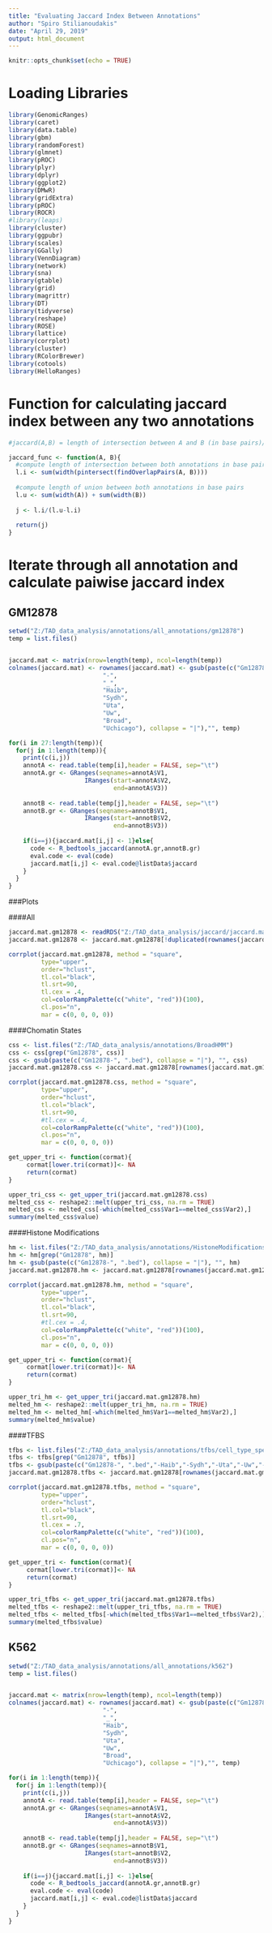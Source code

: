 ```yaml
---
title: "Evaluating Jaccard Index Between Annotations"
author: "Spiro Stilianoudakis"
date: "April 29, 2019"
output: html_document
---
```


```r
knitr::opts_chunk$set(echo = TRUE)
```

# Loading Libraries

```r
library(GenomicRanges)
library(caret)
library(data.table)
library(gbm)
library(randomForest)
library(glmnet)
library(pROC)
library(plyr)
library(dplyr)
library(ggplot2)
library(DMwR)
library(gridExtra)
library(pROC)
library(ROCR)
#library(leaps)
library(cluster)
library(ggpubr)
library(scales)
library(GGally)
library(VennDiagram)
library(network)
library(sna)
library(gtable)
library(grid)
library(magrittr) 
library(DT)
library(tidyverse)
library(reshape)
library(ROSE)
library(lattice)
library(corrplot)
library(cluster)
library(RColorBrewer)
library(cotools)
library(HelloRanges)
```

# Function for calculating jaccard index between any two annotations

```r
#jaccard(A,B) = length of intersection between A and B (in base pairs)/(length of union between A and B - length of intersection between A and B)

jaccard_func <- function(A, B){
  #compute length of intersection between both annotations in base pairs (numerator)
  l.i <- sum(width(pintersect(findOverlapPairs(A, B))))
  
  #compute length of union between both annotations in base pairs
  l.u <- sum(width(A)) + sum(width(B))
  
  j <- l.i/(l.u-l.i)
  
  return(j)
}

```

# Iterate through all annotation and calculate paiwise jaccard index

## GM12878

```r
setwd("Z:/TAD_data_analysis/annotations/all_annotations/gm12878")
temp = list.files()


jaccard.mat <- matrix(nrow=length(temp), ncol=length(temp))
colnames(jaccard.mat) <- rownames(jaccard.mat) <- gsub(paste(c("Gm12878", "K562", ".bed",
                          "-",
                          "_",
                          "Haib",
                          "Sydh",
                          "Uta",
                          "Uw",
                          "Broad",
                          "Uchicago"), collapse = "|"),"", temp)

for(i in 27:length(temp)){
  for(j in 1:length(temp)){
    print(c(i,j))
    annotA <- read.table(temp[i],header = FALSE, sep="\t")
    annotA.gr <- GRanges(seqnames=annotA$V1,
                     IRanges(start=annotA$V2, 
                             end=annotA$V3))
    
    annotB <- read.table(temp[j],header = FALSE, sep="\t")
    annotB.gr <- GRanges(seqnames=annotB$V1,
                     IRanges(start=annotB$V2, 
                             end=annotB$V3))
    
    if(i==j){jaccard.mat[i,j] <- 1}else{
      code <- R_bedtools_jaccard(annotA.gr,annotB.gr)
      eval.code <- eval(code)
      jaccard.mat[i,j] <- eval.code@listData$jaccard
    }
  }
}
```

###Plots

####All
```r
jaccard.mat.gm12878 <- readRDS("Z:/TAD_data_analysis/jaccard/jaccard.mat.gm12878.rds")
jaccard.mat.gm12878 <- jaccard.mat.gm12878[!duplicated(rownames(jaccard.mat.gm12878)), !duplicated(colnames(jaccard.mat.gm12878))]

corrplot(jaccard.mat.gm12878, method = "square",
         type="upper", 
         order="hclust", 
         tl.col="black", 
         tl.srt=90,
         tl.cex = .4,
         col=colorRampPalette(c("white", "red"))(100),
         cl.pos="n",
         mar = c(0, 0, 0, 0))
```

####Chomatin States

```r
css <- list.files("Z:/TAD_data_analysis/annotations/BroadHMM")
css <- css[grep("Gm12878", css)]
css <- gsub(paste(c("Gm12878-", ".bed"), collapse = "|"), "", css)
jaccard.mat.gm12878.css <- jaccard.mat.gm12878[rownames(jaccard.mat.gm12878) %in% css, colnames(jaccard.mat.gm12878) %in% css]

corrplot(jaccard.mat.gm12878.css, method = "square",
         type="upper", 
         order="hclust", 
         tl.col="black", 
         tl.srt=90,
         #tl.cex = .4,
         col=colorRampPalette(c("white", "red"))(100),
         cl.pos="n",
         mar = c(0, 0, 0, 0))

get_upper_tri <- function(cormat){
     cormat[lower.tri(cormat)]<- NA
     return(cormat)
}

upper_tri_css <- get_upper_tri(jaccard.mat.gm12878.css)
melted_css <- reshape2::melt(upper_tri_css, na.rm = TRUE)
melted_css <- melted_css[-which(melted_css$Var1==melted_css$Var2),]
summary(melted_css$value)
```

####Histone Modifications

```r
hm <- list.files("Z:/TAD_data_analysis/annotations/HistoneModifications")
hm <- hm[grep("Gm12878", hm)]
hm <- gsub(paste(c("Gm12878-", ".bed"), collapse = "|"), "", hm)
jaccard.mat.gm12878.hm <- jaccard.mat.gm12878[rownames(jaccard.mat.gm12878) %in% hm, colnames(jaccard.mat.gm12878) %in% hm]

corrplot(jaccard.mat.gm12878.hm, method = "square",
         type="upper", 
         order="hclust", 
         tl.col="black", 
         tl.srt=90,
         #tl.cex = .4,
         col=colorRampPalette(c("white", "red"))(100),
         cl.pos="n",
         mar = c(0, 0, 0, 0))

get_upper_tri <- function(cormat){
     cormat[lower.tri(cormat)]<- NA
     return(cormat)
}

upper_tri_hm <- get_upper_tri(jaccard.mat.gm12878.hm)
melted_hm <- reshape2::melt(upper_tri_hm, na.rm = TRUE)
melted_hm <- melted_hm[-which(melted_hm$Var1==melted_hm$Var2),]
summary(melted_hm$value)
```

####TFBS

```r
tfbs <- list.files("Z:/TAD_data_analysis/annotations/tfbs/cell_type_specific/gm12878")
tfbs <- tfbs[grep("Gm12878", tfbs)]
tfbs <- gsub(paste(c("Gm12878-", ".bed","-Haib","-Sydh","-Uta","-Uw","-Broad","-Uchicago"), collapse = "|"), "", tfbs)
jaccard.mat.gm12878.tfbs <- jaccard.mat.gm12878[rownames(jaccard.mat.gm12878) %in% tfbs, colnames(jaccard.mat.gm12878) %in% tfbs]

corrplot(jaccard.mat.gm12878.tfbs, method = "square",
         type="upper", 
         order="hclust", 
         tl.col="black", 
         tl.srt=90,
         tl.cex = .7,
         col=colorRampPalette(c("white", "red"))(100),
         cl.pos="n",
         mar = c(0, 0, 0, 0))

get_upper_tri <- function(cormat){
     cormat[lower.tri(cormat)]<- NA
     return(cormat)
}

upper_tri_tfbs <- get_upper_tri(jaccard.mat.gm12878.tfbs)
melted_tfbs <- reshape2::melt(upper_tri_tfbs, na.rm = TRUE)
melted_tfbs <- melted_tfbs[-which(melted_tfbs$Var1==melted_tfbs$Var2),]
summary(melted_tfbs$value)
```

## K562

```r
setwd("Z:/TAD_data_analysis/annotations/all_annotations/k562")
temp = list.files()


jaccard.mat <- matrix(nrow=length(temp), ncol=length(temp))
colnames(jaccard.mat) <- rownames(jaccard.mat) <- gsub(paste(c("Gm12878", "K562", ".bed",
                          "-",
                          "_",
                          "Haib",
                          "Sydh",
                          "Uta",
                          "Uw",
                          "Broad",
                          "Uchicago"), collapse = "|"),"", temp)

for(i in 1:length(temp)){
  for(j in 1:length(temp)){
    print(c(i,j))
    annotA <- read.table(temp[i],header = FALSE, sep="\t")
    annotA.gr <- GRanges(seqnames=annotA$V1,
                     IRanges(start=annotA$V2, 
                             end=annotA$V3))
    
    annotB <- read.table(temp[j],header = FALSE, sep="\t")
    annotB.gr <- GRanges(seqnames=annotB$V1,
                     IRanges(start=annotB$V2, 
                             end=annotB$V3))
    
    if(i==j){jaccard.mat[i,j] <- 1}else{
      code <- R_bedtools_jaccard(annotA.gr,annotB.gr)
      eval.code <- eval(code)
      jaccard.mat[i,j] <- eval.code@listData$jaccard
    }
  }
}
```

